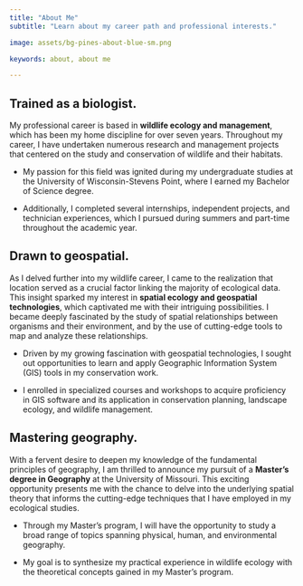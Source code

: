 ---
title: "About Me"
subtitle: "Learn about my career path and professional interests."

image: assets/bg-pines-about-blue-sm.png

keywords: about, about me

---


## Trained as a biologist. {.intro-heading}

My professional career is based in **wildlife ecology and management**, which has been my home discipline for over seven years. Throughout my career, I have undertaken numerous research and management projects that centered on the study and conservation of wildlife and their habitats.

::: {.consultant-section}

::: {.consultant-info}

- My passion for this field was ignited during my undergraduate studies at the University of Wisconsin-Stevens Point, where I earned my Bachelor of Science degree.

- Additionally, I completed several internships, independent projects, and technician experiences, which I pursued during summers and part-time throughout the academic year.

:::

:::




## Drawn to geospatial. {.intro-heading}

As I delved further into my wildlife career, I came to the realization that location served as a crucial factor linking the majority of ecological data. This insight sparked my interest in **spatial ecology and geospatial technologies**, which captivated me with their intriguing possibilities. I became deeply fascinated by the study of spatial relationships between organisms and their environment, and by the use of cutting-edge tools to map and analyze these relationships.


::: {.consultant-section}

::: {.consultant-info}

- Driven by my growing fascination with geospatial technologies, I sought out opportunities to learn and apply Geographic Information System (GIS) tools in my conservation work.

- I enrolled in specialized courses and workshops to acquire proficiency in GIS software and its application in conservation planning, landscape ecology, and wildlife management.

:::

:::



## Mastering geography. {.intro-heading}

With a fervent desire to deepen my knowledge of the fundamental principles of geography, I am thrilled to announce my pursuit of a **Master's degree in Geography** at the University of Missouri. This exciting opportunity presents me with the chance to delve into the underlying spatial theory that informs the cutting-edge techniques that I have employed in my ecological studies.


::: {.consultant-section}

::: {.consultant-info}

- Through my Master's program, I will have the opportunity to study a broad range of topics spanning physical, human, and environmental geography.

- My goal is to synthesize my practical experience in wildlife ecology with the theoretical concepts gained in my Master's program.

:::


:::

